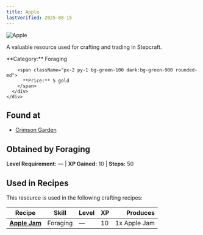 ```yaml
---
title: Apple
lastVerified: 2025-08-15
---
```


<div className="flex items-start gap-6 mb-8">
  <div className="flex-shrink-0">
    <img src="/assets/resources/foraging/apple.png" alt="Apple" className="w-24 h-24 border rounded-lg" />
  </div>
  <div className="flex-1">
    <div className="space-y-2">
      <p className="text-lg text-muted-foreground">A valuable resource used for crafting and trading in Stepcraft.</p>
      <div className="flex flex-wrap gap-4 text-sm">
        <span className="px-2 py-1 bg-blue-100 dark:bg-blue-900 rounded-md">
          **Category:** Foraging
        </span>
        
        <span className="px-2 py-1 bg-green-100 dark:bg-green-900 rounded-md">
          **Price:** 5 gold
        </span>
      </div>
    </div>
  </div>
</div>

## Found at

- [Crimson Garden](/docs/map/individual/crimson_garden)

## Obtained by Foraging

**Level Requirement:** — | **XP Gained:** 10 | **Steps:** 50



## Used in Recipes

This resource is used in the following crafting recipes:

| Recipe | Skill | Level | XP | Produces |
|--------|-------|-------|----|---------:|
| **[Apple Jam](/docs/items/individual/apple_jam)** | Foraging | — | 10 | 1x Apple Jam |
